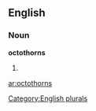 ==English==

===Noun===
'''octothorns'''

# {{plural of|[[octothorn]]}}

[[Category:English plurals]]

[[ar:octothorns]]